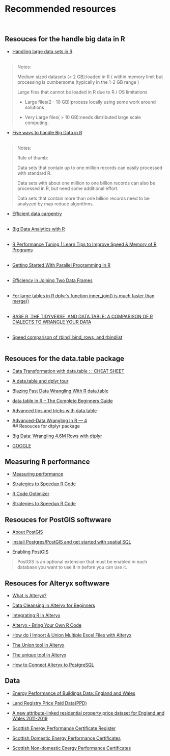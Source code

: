 # Recommended resources
<br>

## Resouces for the handle big data in R
 -   [Handling large data sets in R](https://rpubs.com/msundar/large_data_analysis)
<br><br>

> Notes:
>
> Medium sized datasets (< 2 GB):loaded in R ( within memory limit but processing is cumbersome (typically in the 1-2 GB range )
>
> Large files that cannot be loaded in R due to R / OS limitations 
>
> - Large files(2 - 10 GB):process locally using some work around solutions
>
> - Very Large files( > 10 GB):needs distributed large scale computing.



 -   [Five ways to handle Big Data in R](https://www.r-bloggers.com/2013/11/five-ways-to-handle-big-data-in-r/)
<br><br>

> Notes:
>
> Rule of thumb:
>
> Data sets that contain up to one million records can easily processed with standard R.
>
> Data sets with about one million to one billion records can also be processed in R, but need some additional effort.
>
> Data sets that contain more than one billion records need to be analyzed by map reduce algorithms. 
 
 -   [Efficient data carpentry](https://csgillespie.github.io/efficientR/data-carpentry.html)
<br><br> 

 -   [Big Data Analytics with R](https://www.dropbox.com/sh/4m63647jbg7a1yy/AACa5TqdjBwOwchOpOa9s_Pda)
<br><br> 
 

 -   [R Performance Tuning | Learn Tips to Improve Speed & Memory of R Programs](https://data-flair.training/blogs/r-performance-tuning-techniques/)
<br><br> 



 -   [Getting Started With Parallel Programming In R](https://towardsdatascience.com/getting-started-with-parallel-programming-in-r-d5f801d43745)
<br><br>

 -   [Efficiency in Joining Two Data Frames](https://www.r-bloggers.com/2013/01/efficiency-in-joining-two-data-frames/)
<br><br>


 -   [For large tables in R dplyr's function inner_join() is much faster than merge()](http://zevross.com/blog/2014/04/30/mini-post-for-large-tables-in-r-dplyrs-function-inner_join-is-much-faster-than-merge/)
<br><br>


 -   [BASE R, THE TIDYVERSE, AND DATA.TABLE: A COMPARISON OF R DIALECTS TO WRANGLE YOUR DATA](https://wetlandscapes.com/blog/a-comparison-of-r-dialects/)
<br><br>

 -   [Speed comparison of rbind, bind_rows, and rbindlist](https://rstudio-pubs-static.s3.amazonaws.com/406521_7fc7b6c1dc374e9b8860e15a699d8bb0.html)
<br><br>



## Resouces for the data.table package
 -   [Data Transformation with data.table : : CHEAT SHEET](file:///C:/Users/casa-alienware%20Bin%20C/Documents/Downloads/datatable%20(6).pdf)
<br>
 -   [A data.table and dplyr tour](https://atrebas.github.io/post/2019-03-03-datatable-dplyr/)
<br>
 -   [Blazing Fast Data Wrangling With R data.table](https://towardsdatascience.com/blazing-fast-data-wrangling-with-r-data-table-de5045cc4b4d)
<br>

 -   [data.table in R – The Complete Beginners Guide](https://www.machinelearningplus.com/data-manipulation/datatable-in-r-complete-guide/)
<br>
 -   [Advanced tips and tricks with data.table](http://brooksandrew.github.io/simpleblog/articles/advanced-data-table/)
<br>

 -   [Advanced-Data Wrangling In R — 4](https://medium.com/analytics-vidhya/advanced-data-wrangling-in-r-4-f98693b92851)
<br>
## Resouces for dtplyr package

 - [Big Data: Wrangling 4.6M Rows with dtplyr](https://www.business-science.io/code-tools/2019/08/15/big-data-dtplyr.html)
<br>
 -  [GOOGLE](https://www.google.com/)
<br>


## Measuring R performance
 -   [Measuring performance](https://adv-r.hadley.nz/perf-measure.html#perf-measure)
<br>

 -   [Strategies to Speedup R Code](https://www.r-bloggers.com/2016/01/strategies-to-speedup-r-code/)
<br>

 -   [R Code Optimizer](https://rpubs.com/IACCancu/462493)
<br>

 -   [Strategies to Speedup R Code](https://www.r-bloggers.com/2016/01/strategies-to-speedup-r-code/)
<br>


## Resouces for PostGIS softwware

 -   [About PostGIS](https://postgis.net/)
<br>

 -   [Install Postgres/PostGIS and get started with spatial SQL](http://zevross.com/blog/2019/12/04/install-postgres-postgis-and-get-started-with-spatial-sql/)
<br>

 -   [Enabling PostGIS](https://postgis.net/install/)
<br>

>PostGIS is an optional extension that must be enabled in each database you want to use it in before you can use it.

## Resouces for Alteryx softwware

-   [What is Alteryx?](https://www.youtube.com/watch?v=F8MSnofnItM)
<br>

 -   [Data Cleansing in Alteryx for Beginners](https://www.youtube.com/watch?v=FzefmS9Fu7Y)
<br>

 -   [Integrating R in Alteryx](https://www.theinformationlab.co.uk/2018/11/12/integrating-r-in-alteryx/)
<br>

 -   [Alteryx - Bring Your Own R Code](https://www.youtube.com/watch?v=nVYLRM-mbtk)
<br>

 -   [How do I Import & Union Multiple Excel Files with Alteryx](https://www.youtube.com/watch?v=MjGxzsMJINQ)
<br>

 -   [The Union tool in Alteryx](https://www.youtube.com/watch?v=v8xS0wrU6JA)
<br>

 -   [The unique tool in Alteryx](https://www.youtube.com/watch?v=ueLeDn85E98)
<br>

 -   [How to Connect Alteryx to PostgreSQL](https://www.youtube.com/watch?v=RDly0ycZ2IE)
<br>



## Data


 -  [Energy Performance of Buildings Data: England and Wales](https://epc.opendatacommunities.org/)
<br> 

 -  [Land Registry Price Paid Data(PPD)](https://www.gov.uk/government/statistical-data-sets/price-paid-data-downloads)
<br> 

 -  [A new attribute-linked residential property price dataset for England and Wales 2011-2019](https://reshare.ukdataservice.ac.uk/854240/)
 
  - [Scottish Energy Performance Certificate Register](https://www.scottishepcregister.org.uk/)
<br>
 - [Scottish Domestic Energy Performance Certificates](https://statistics.gov.scot/data/domestic-energy-performance-certificates)
<br>
 -  [Scottish Non-domestic Energy Performance Certificates](https://statistics.gov.scot/data/non-domestic-energy-performance-certificates)
<br>
